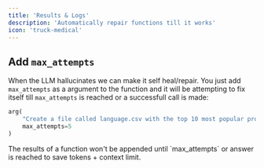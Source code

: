 ```yaml
---
title: 'Results & Logs'
description: 'Automatically repair functions till it works'
icon: 'truck-medical'
---
```


## Add `max_attempts`

When the LLM hallucinates we can make it self heal/repair. You just add `max_attempts` as a argument to the function and it will be attempting to fix itself till `max_attempts` is reached or a successfull call is made:

```python
arg(
    "Create a file called language.csv with the top 10 most popular programming languages available, after that show me only the low complexity languages.", 
    max_attempts=5
)
```

<Info>
  The results of a function won't be appended until `max_attempts` or answer is reached to save tokens + context limit.
</Info>

